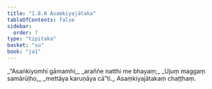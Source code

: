 ```yaml
---
title: "1.8.6 Asaṃkiyajātaka"
tableOfContents: false
sidebar:
  order: 7
type: "tipitaka"
basket: "su"
book: "ja1"
---
```



<DynamicBreadcrumb />

<Division number="76" book="ja1" bookNo="22" page="18">

<Paragraph number="167" type="verses" book="ja1">
_“Asaṅkiyomhi gāmamhi,_  
_araññe natthi me bhayaṃ;_  
_Ujuṃ maggaṃ samārūḷho,_  
_mettāya karuṇāya cā”ti._  


</Paragraph>
</Division>

<Paragraph number="168" type="center" book="ja1">
Asaṃkiyajātakaṃ chaṭṭhaṃ.
</Paragraph>